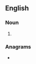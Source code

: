 ==English==

===Noun===
{{head|en|noun form}}

# {{plural of|en|leeway}}

===Anagrams===
* {{anagrams|en|a=aeelswy|weasely}}